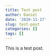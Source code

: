 ```yaml
---
title: Test post
author: Daniel
date: '2020-11-17'
slug: test-post
categories: []
tags: []
---
```


This is a test post.
